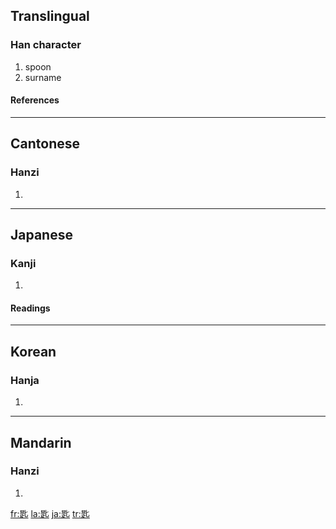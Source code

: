 ==Translingual==
===Han character===
{{Han char|rn=21|rad=匕|as=09|sn=11|four=6180<sub>1</sub>|canj=日人心 (AOP)|ids=⿺[[是]][[匕]]}}
# spoon
# surname
====References====
{{Han ref|kx=0153.050|dkj=02590|dj=0344.200|hdz=10263.020|uh=5319|ud=21273|bh=B0CD|bd=45261}}
----

==Cantonese==
===Hanzi===
{{yue-hanzi|jyut=|y=chi4, si4}}
# {{defn|Cantonese}}
----
==Japanese==
===Kanji===
{{ja-kanji|grade=|rs=匕09}}
# {{defn|Japanese}} 
====Readings====
{{ja-readings|on=[[し]] (shi), [[じ]] (ji)|kun=[[さじ]] (saji)}}
----
==Korean==
===Hanja===
{{ko-hanja|hangeul=시|rv=si|mr=si}}
# {{defn|Korean}}
----
==Mandarin==
===Hanzi===
{{cmn-hanzi|pin=[[chí]] ([[chi2]])|wg=ch'ih<sup>2</sup>}}
# {{defn|Mandarin}}

[[fr:匙]]
[[la:匙]]
[[ja:匙]]
[[tr:匙]]